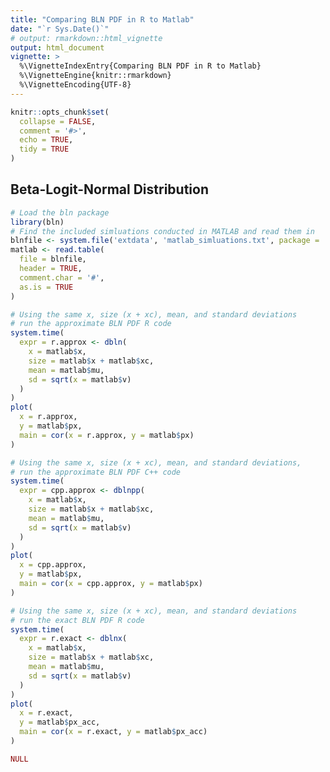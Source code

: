 ```yaml
---
title: "Comparing BLN PDF in R to Matlab"
date: "`r Sys.Date()`"
# output: rmarkdown::html_vignette
output: html_document
vignette: >
  %\VignetteIndexEntry{Comparing BLN PDF in R to Matlab}
  %\VignetteEngine{knitr::rmarkdown}
  %\VignetteEncoding{UTF-8}
---
```


```r
knitr::opts_chunk$set(
  collapse = FALSE,
  comment = '#>',
  echo = TRUE,
  tidy = TRUE
)
```

<!-- Vignettes are long form documentation commonly included in packages. Because they are part of the distribution of the package, they need to be as compact as possible. The `html_vignette` output type provides a custom style sheet (and tweaks some options) to ensure that the resulting html is as small as possible. The `html_vignette` format: -->

<!-- - Never uses retina figures -->
<!-- - Has a smaller default figure size -->
<!-- - Uses a custom CSS stylesheet instead of the default Twitter Bootstrap style -->

<!-- ## Vignette Info -->

<!-- Note the various macros within the `vignette` section of the metadata block above. These are required in order to instruct R how to build the vignette. Note that you should change the `title` field and the `\VignetteIndexEntry` to match the title of your vignette. -->

<!-- ## Styles -->

<!-- The `html_vignette` template includes a basic CSS theme. To override this theme you can specify your own CSS in the document metadata as follows: -->

<!--     output:  -->
<!--       rmarkdown::html_vignette: -->
<!--         css: mystyles.css -->

<!-- ## Figures -->

<!-- The figure sizes have been customised so that you can easily put two images side-by-side.  -->

<!-- ```{r, fig.show='hold'} -->
<!-- plot(1:10) -->
<!-- plot(10:1) -->
<!-- ``` -->

<!-- You can enable figure captions by `fig_caption: yes` in YAML: -->

<!--     output: -->
<!--       rmarkdown::html_vignette: -->
<!--         fig_caption: yes -->

<!-- Then you can use the chunk option `fig.cap = "Your figure caption."` in **knitr**. -->

<!-- ## More Examples -->

<!-- You can write math expressions, e.g. $Y = X\beta + \epsilon$, footnotes^[A footnote here.], and tables, e.g. using `knitr::kable()`. -->

<!-- ```{r, echo=FALSE, results='asis'} -->
<!-- knitr::kable(head(mtcars, 10)) -->
<!-- ``` -->

<!-- Also a quote using `>`: -->

<!-- > "He who gives up [code] safety for [code] speed deserves neither." -->
<!-- ([via](https://twitter.com/hadleywickham/status/504368538874703872)) -->

## Beta-Logit-Normal Distribution

```r
# Load the bln package
library(bln)
# Find the included simluations conducted in MATLAB and read them in
blnfile <- system.file('extdata', 'matlab_simluations.txt', package = 'bln')
matlab <- read.table(
  file = blnfile,
  header = TRUE, 
  comment.char = '#', 
  as.is = TRUE
)
```

```r
# Using the same x, size (x + xc), mean, and standard deviations
# run the approximate BLN PDF R code
system.time(
  expr = r.approx <- dbln(
    x = matlab$x,
    size = matlab$x + matlab$xc,
    mean = matlab$mu,
    sd = sqrt(x = matlab$v)
  )
)
plot(
  x = r.approx, 
  y = matlab$px, 
  main = cor(x = r.approx, y = matlab$px)
)
```

```r
# Using the same x, size (x + xc), mean, and standard deviations,
# run the approximate BLN PDF C++ code
system.time(
  expr = cpp.approx <- dblnpp(
    x = matlab$x, 
    size = matlab$x + matlab$xc, 
    mean = matlab$mu, 
    sd = sqrt(x = matlab$v)
  )
)
plot(
  x = cpp.approx, 
  y = matlab$px, 
  main = cor(x = cpp.approx, y = matlab$px)
)
```

```r
# Using the same x, size (x + xc), mean, and standard deviations
# run the exact BLN PDF R code
system.time(
  expr = r.exact <- dblnx(
    x = matlab$x,
    size = matlab$x + matlab$xc,
    mean = matlab$mu,
    sd = sqrt(x = matlab$v)
  )
)
plot(
  x = r.exact, 
  y = matlab$px_acc, 
  main = cor(x = r.exact, y = matlab$px_acc)
)
```

```r
NULL
```
